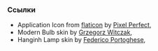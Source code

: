 ### Ссылки

- Application Icon from [flaticon](https://www.flaticon.com/free-icon/light-bulb_495234) by [Pixel Perfect](https://www.flaticon.com/authors/pixel-perfect),
- Modern Bulb skin by [Grzegorz Witczak](https://codepen.io/Wujek_Greg/pen/Bqvzbp),
- Hanginh Lamp skin by [Federico Portoghese](https://codepen.io/Simentesempre/pen/raoERY),